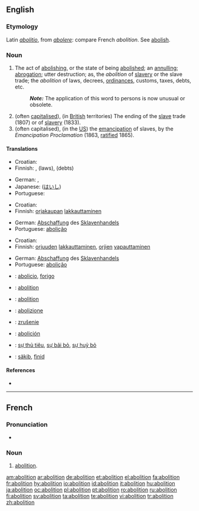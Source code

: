 ==English==

===Etymology===
Latin ''[[abolitio]]'', from ''[[abolere]]'': compare French ''abolition''. See [[abolish]].

===Noun===
{{en-noun}}

# The act of [[abolish|abolishing]], or the state of being [[abolished]]; an [[annul|annulling]]; [[abrogation]]; utter destruction; as, the ''abolition'' of [[slave]]ry or the slave trade; the ''abolition'' of laws, decrees, [[ordinances]], customs, taxes, debts, etc.
#: '''''Note:''''' The application of this word to persons is now unusual or obsolete.
# (often [[capitalised]]), (in [[British]] territories) The ending of the [[slave]] trade (1807) or of [[slavery]] (1833).
# (often capitalised), (in the [[US]]) the [[emancipation]] of slaves, by the ''Emancipation Proclamation'' (1863, [[ratified]] 1865).

====Translations====
{{trans-top|act of abolishing}}
* Croatian: {{t-|hr|abolicija|f|alt=abolícija}}
* Finnish: {{t-|fi|lakkauttaminen}}, {{t|fi|kumoaminen}} (laws), {{t|fi|mitätöinti}} (debts)
{{trans-mid}}
* German: {{t+|de|Abschaffung|f}}, {{t-|de|Aufhebung|f}}
* Japanese: {{t+|ja|廃止|tr=haishi|sc=Jpan}} ([[はいし]])
* Portuguese: {{t+|pt|abolição|f}}
{{trans-bottom}}

{{trans-top|Abolition of slave trade}}
* Croatian: {{t-|hr|abolicija|f|alt=abolícija}}
* Finnish: [[orjakauppa|orjakaupan]] [[lakkauttaminen]]
{{trans-mid}}
* German: [[Abschaffung]] des [[Sklavenhandels]]
* Portuguese: [[abolição]] {{f}}
{{trans-bottom}}

{{trans-top|emancipation of slaves}}
* Croatian: {{t-|hr|abolicija|f|alt=abolícija}}
* Finnish: [[orjuus|orjuuden]] [[lakkauttaminen]], [[orja|orjien]] [[vapauttaminen]]
{{trans-mid}}
* German: [[Abschaffung]] des [[Sklavenhandels]]
* Portuguese: [[abolição]] {{f}}
{{trans-bottom}}

{{checktrans-top}}
* {{ttbc|Esperanto}}: [[abolicio]], [[forigo]]
* {{ttbc|French}}: [[abolition]] {{f}}
* {{ttbc|Interlingua}}: [[abolition]]
* {{ttbc|Italian}}: [[abolizione]]
{{checktrans-mid}}
* {{ttbc|Slovak}}: [[zrušenie]] {{n}}
* {{ttbc|Spanish}}: [[abolición]]
* {{ttbc|Vietnamese}}: [[sự thủ tiêu]], [[sự bãi bỏ]], [[sự huỷ bỏ]]
* {{ttbc|Volapük}}: [[säkib]], [[finid]]
{{checktrans-bottom}}

====References====
* {{R:Webster 1913}}

----

==French==

===Pronunciation===
* {{audio|Fr-abolition.ogg|Audio}}

===Noun===
{{fr-noun|f}}

# [[#English|abolition]].

[[am:abolition]]
[[ar:abolition]]
[[de:abolition]]
[[et:abolition]]
[[el:abolition]]
[[fa:abolition]]
[[fr:abolition]]
[[hy:abolition]]
[[io:abolition]]
[[id:abolition]]
[[it:abolition]]
[[hu:abolition]]
[[ja:abolition]]
[[oc:abolition]]
[[pl:abolition]]
[[pt:abolition]]
[[ro:abolition]]
[[ru:abolition]]
[[fi:abolition]]
[[sv:abolition]]
[[ta:abolition]]
[[te:abolition]]
[[vi:abolition]]
[[tr:abolition]]
[[zh:abolition]]